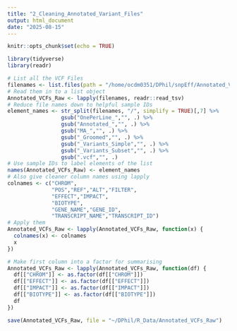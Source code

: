 ```yaml
---
title: "2_Cleaning_Annotated_Variant_Files"
output: html_document
date: "2025-08-15"
---
```


```r
knitr::opts_chunk$set(echo = TRUE)
```

```r
library(tidyverse)
library(readr)
```

```r
# List all the VCF Files
filenames <- list.files(path = "/home/ocdm0351/DPhil/snpEff/Annotated_VCFs", pattern="*OnePerLine*", full.names=TRUE)
# Read them in to a list object
Annotated_VCFs_Raw <- lapply(filenames, readr::read_tsv)
# Reduce file names down to helpful sample IDs
element_names <- str_split(filenames, "/", simplify = TRUE)[,7] %>%
                 gsub("OnePerLine_","", .) %>%
                 gsub("Annotated_","", .) %>%
                 gsub("MA_","", .) %>%
                 gsub("_Groomed","", .) %>%
                 gsub("_Variants_Simple","", .) %>%
                 gsub("_Variants_Subset","", .) %>%
                 gsub(".vcf","", .)
# Use sample IDs to label elements of the list
names(Annotated_VCFs_Raw) <- element_names
# Also give cleaner column names using lapply
colnames <- c("CHROM",
              "POS","REF","ALT","FILTER",
              "EFFECT","IMPACT",
              "BIOTYPE",
              "GENE_NAME","GENE_ID",
              "TRANSCRIPT_NAME","TRANSCRIPT_ID")
# Apply them
Annotated_VCFs_Raw <- lapply(Annotated_VCFs_Raw, function(x) {
  colnames(x) <- colnames
  x
})
```

```r
# Make first column into a factor for summarising
Annotated_VCFs_Raw <- lapply(Annotated_VCFs_Raw, function(df) {
  df[["CHROM"]] <- as.factor(df[["CHROM"]])   
  df[["EFFECT"]] <- as.factor(df[["EFFECT"]])   
  df[["IMPACT"]] <- as.factor(df[["IMPACT"]])  
  df[["BIOTYPE"]] <- as.factor(df[["BIOTYPE"]])   
  df
})

```

```r
save(Annotated_VCFs_Raw, file = "~/DPhil/R_Data/Annotated_VCFs_Raw")
```
